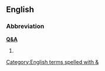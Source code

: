 {{also|qa|QA|.qa|-qa|Q & A}}

==English==

===Abbreviation===
'''[[Q]][[&]][[A]]'''

# {{alternative spelling of|Q and A|lang=en}}

[[Category:English terms spelled with &]]